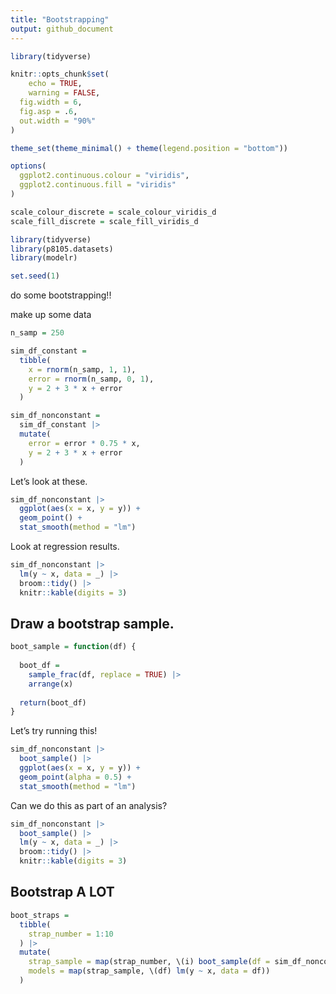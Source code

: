 ```yaml
---
title: "Bootstrapping"
output: github_document
---
```


```r
library(tidyverse)

knitr::opts_chunk$set(
	echo = TRUE,
	warning = FALSE,
  fig.width = 6,
  fig.asp = .6,
  out.width = "90%"
)

theme_set(theme_minimal() + theme(legend.position = "bottom"))

options(
  ggplot2.continuous.colour = "viridis",
  ggplot2.continuous.fill = "viridis"
)

scale_colour_discrete = scale_colour_viridis_d
scale_fill_discrete = scale_fill_viridis_d
```

```r
library(tidyverse)
library(p8105.datasets)
library(modelr)

set.seed(1)
```


do some bootstrapping!! 

make up some data 

```r
n_samp = 250

sim_df_constant = 
  tibble(
    x = rnorm(n_samp, 1, 1), 
    error = rnorm(n_samp, 0, 1),
    y = 2 + 3 * x + error
  )

sim_df_nonconstant = 
  sim_df_constant |>
  mutate(
    error = error * 0.75 * x, 
    y = 2 + 3 * x + error
  )
```


Let's look at these. 

```r
sim_df_nonconstant |>
  ggplot(aes(x = x, y = y)) + 
  geom_point() +
  stat_smooth(method = "lm")
```

Look at regression results. 

```r
sim_df_nonconstant |>
  lm(y ~ x, data = _) |>
  broom::tidy() |>
  knitr::kable(digits = 3)
```


## Draw a bootstrap sample. 

```r
boot_sample = function(df) {
  
  boot_df = 
    sample_frac(df, replace = TRUE) |>
    arrange(x)
  
  return(boot_df)
}
```


Let's try running this! 

```r
sim_df_nonconstant |>
  boot_sample() |>
  ggplot(aes(x = x, y = y)) + 
  geom_point(alpha = 0.5) + 
  stat_smooth(method = "lm")
```


Can we do this as part of an analysis? 

```r
sim_df_nonconstant |>
  boot_sample() |>
  lm(y ~ x, data = _) |>
  broom::tidy() |>
  knitr::kable(digits = 3)
```


## Bootstrap A LOT 

```r
boot_straps = 
  tibble(
    strap_number = 1:10
  ) |>
  mutate(
    strap_sample = map(strap_number, \(i) boot_sample(df = sim_df_nonconstant)), 
    models = map(strap_sample, \(df) lm(y ~ x, data = df))
  )
```







